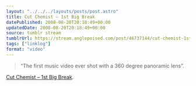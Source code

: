 ```yaml
---
layout: "../../../layouts/posts/post.astro"
title: Cut Chemist – 1st Big Break
datePublished: 2008-08-20T20:18:49+00:00
updatedDate: 2008-08-20T20:18:49+00:00
source: tumblr stream
tumblrUrl: https://stream.anglepoised.com/post/46737144/cut-chemist-1st-big-break-the-first-music
tags: ["linklog"]
format: "video"
---
```



<Vimeo id="https://vimeo.com/1478602" />

> &ldquo;The first music video ever shot with a 360 degree panoramic lens&rdquo;.

[Cut Chemist &#8211; 1st Big Break][1].

[1]: https://vimeo.com/1478602
